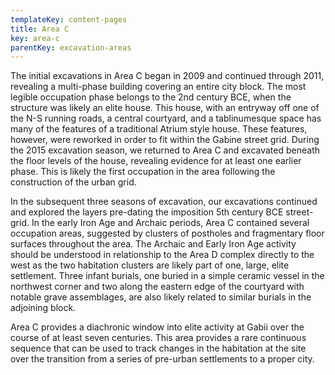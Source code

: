 ```yaml
---
templateKey: content-pages
title: Area C
key: area-c
parentKey: excavation-areas
---
```

The initial excavations in Area C began in 2009 and continued through 2011, revealing a multi-phase building covering an entire city block. The most legible occupation phase belongs to the 2nd century BCE, when the structure was likely an elite house. This house, with an entryway off one of the N-S running roads, a central courtyard, and a tablinumesque space has many of the features of a traditional Atrium style house. These features, however, were reworked in order to fit within the Gabine street grid. During the 2015 excavation season, we returned to Area C and excavated beneath the floor levels of the house, revealing evidence for at least one earlier phase. This is likely the first occupation in the area following the construction of the urban grid. 



In the subsequent three seasons of excavation, our excavations continued and explored the layers pre-dating the imposition 5th century BCE street-grid. In the early Iron Age and Archaic periods, Area C contained several occupation areas, suggested by clusters of postholes and fragmentary floor surfaces throughout the area. The Archaic and Early Iron Age activity should be understood in relationship to the Area D complex directly to the west as the two habitation clusters are likely part of one, large, elite settlement. Three infant burials, one buried in a simple ceramic vessel in the northwest corner and two along the eastern edge of the courtyard with notable grave assemblages, are also likely related to similar burials in the adjoining block. 



Area C provides a diachronic window into elite activity at Gabii over the course of at least seven centuries. This area provides a rare continuous sequence that can be used to track changes in the habitation at the site over the transition from a series of pre-urban settlements to a proper city.
